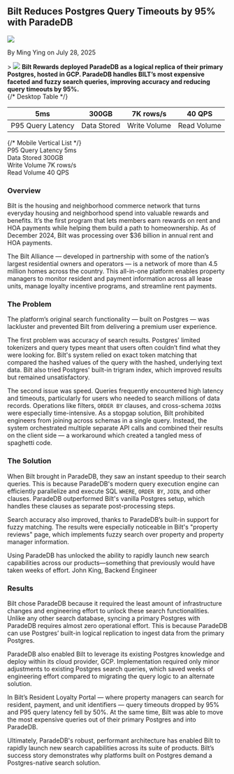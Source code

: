 
## Bilt Reduces Postgres Query Timeouts by 95% with ParadeDB

<div className="relative bottom-10 flex h-6 space-x-3">
  <Image src={Headshot} className="h-7 w-7 rounded-full" />
  <p className="relative top-3">By Ming Ying on July 28, 2025</p>
</div>
>

<Image src={SplashImage} className="rounded-xl" />

<b>
  Bilt Rewards deployed ParadeDB as a logical replica of their primary Postgres,
  hosted in GCP. ParadeDB handles BILT’s most expensive faceted and fuzzy search
  queries, improving accuracy and reducing query timeouts by 95%.
</b>
<div className="border-t border-0.5 border-slate-300">
  {/* Desktop Table */}
  <table className="table-auto w-full mt-6 hidden md:table">
    <thead className="border-0">
      <tr className="text-2xl font-medium border-0">
        <th className="py-0 px-0">5ms</th>
        <th className="py-0 px-0">300GB</th>
        <th className="py-0 px-0">7K rows/s</th>
        <th className="py-0 px-0">40 QPS</th>
      </tr>
    </thead>
    <tbody>
      <tr className="font-light border-0">
        <td className="py-0 px-0">P95 Query Latency</td>
        <td className="py-0 px-0">Data Stored</td>
        <td className="py-0 px-0">Write Volume</td>
        <td className="py-0 px-0">Read Volume</td>
      </tr>
    </tbody>
  </table>
  {/* Mobile Vertical List */}
  <div className="block md:hidden mt-6">
    <div className="flex justify-between py-2">
      <span>P95 Query Latency</span>
      <span className="font-medium">5ms</span>
    </div>
    <div className="flex justify-between py-2">
      <span>Data Stored</span>
      <span className="font-medium">300GB</span>
    </div>
    <div className="flex justify-between py-2">
      <span>Write Volume</span>
      <span className="font-medium">7K rows/s</span>
    </div>
    <div className="flex justify-between py-2">
      <span>Read Volume</span>
      <span className="font-medium">40 QPS</span>
    </div>
  </div>
</div>

### Overview

Bilt is the housing and neighborhood commerce network that turns everyday housing and neighborhood spend into valuable rewards and benefits. It’s the first program that lets members earn rewards on rent and HOA payments while helping them build a path to homeownership. As of December 2024, Bilt was processing over $36 billion in annual rent and HOA payments.

The Bilt Alliance — developed in partnership with some of the nation’s largest residential owners and operators — is a network of more than 4.5 million homes across the country.
This all-in-one platform enables property managers to monitor resident and payment information across all lease units,
manage loyalty incentive programs, and streamline rent payments.

### The Problem

The platform’s original search functionality — built on Postgres — was lackluster and prevented Bilt from delivering a premium user experience.

The first problem was accuracy of search results. Postgres' limited tokenizers and query types meant that users often couldn’t find what they were looking for. Bilt's system relied on exact token matching that compared the hashed values of the query with the hashed, underlying text data. Bilt also tried Postgres' built-in trigram index, which improved results but remained unsatisfactory.

The second issue was speed. Queries frequently encountered high latency and timeouts, particularly for users who needed to search millions of data records. Operations like filters, `ORDER BY` clauses, and cross-schema `JOIN`s were especially time-intensive. As a stopgap solution, Bilt prohibited engineers from joining across schemas in a single query. Instead, the system orchestrated multiple separate API calls and combined their results on the client side — a workaround which created a tangled mess of spaghetti code.

### The Solution

When Bilt brought in ParadeDB, they saw an instant speedup to their search queries.
This is because ParadeDB's modern query execution engine can efficiently parallelize and execute SQL `WHERE`, `ORDER BY`, `JOIN`, and other clauses. ParadeDB outperformed Bilt's vanilla Postgres setup, which handles these clauses as separate post-processing steps.

Search accuracy also improved, thanks to ParadeDB’s built-in support for fuzzy matching. The results were especially noticeable in Bilt's "property reviews" page,
which implements fuzzy search over property and property manager information.

<div className="py-2">
  <div className="border-l-4 border-indigo-600 px-8 md:px-12 my-4">
    <span className="font-medium text-gray-900 md:text-2xl">
      Using ParadeDB has unlocked the ability to rapidly launch new search
      capabilities across our products—something that previously would have
      taken weeks of effort.
    </span>
    <span className="pt-4">John King, Backend Engineer</span>
  </div>
</div>

### Results

Bilt chose ParadeDB because it required the least amount of infrastructure changes and engineering effort to unlock these search functionalities. Unlike any other search database, syncing a primary Postgres with ParadeDB requires almost zero operational effort. This is because ParadeDB can use Postgres’ built-in logical replication to ingest data from the primary Postgres.

ParadeDB also enabled Bilt to leverage its existing Postgres knowledge and deploy within its cloud provider, GCP. Implementation required only minor adjustments to existing Postgres search queries, which saved weeks of engineering effort compared to migrating the query logic to an alternate solution.

In Bilt’s Resident Loyalty Portal — where property managers can search for resident, payment, and unit identifiers — query timeouts dropped by 95% and P95 query latency fell by 50%. At the same time, Bilt was able to move the most expensive queries out of their primary Postgres and into ParadeDB.

Ultimately, ParadeDB's robust, performant architecture has enabled Bilt to rapidly launch new search capabilities across its suite of products. Bilt’s success story demonstrates why platforms built on Postgres demand a Postgres-native search solution.
